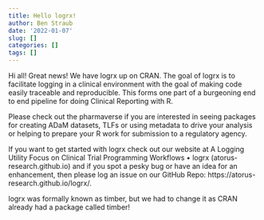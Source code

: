 ```yaml
---
title: Hello logrx!
author: Ben Straub
date: '2022-01-07'
slug: []
categories: []
tags: []
---
```


Hi all!
Great news! We have logrx up on CRAN. The goal of logrx is to facilitate logging in a clinical environment with the goal of making code easily traceable and reproducible. This forms one part of a burgeoning end to end pipeline for doing Clinical Reporting with R. 

Please check out the pharmaverse if you are interested in seeing packages for creating ADaM datasets, TLFs or using metadata to drive your analysis or helping to prepare your R work for submission to a regulatory agency.

If you want to get started with logrx check out our website at A Logging Utility Focus on Clinical Trial Programming Workflows • logrx (atorus-research.github.io) and if you spot a pesky bug or have an idea for an enhancement, then please log an issue on our GitHub Repo: https://atorus-research.github.io/logrx/. 

logrx was formally known as timber, but we had to change it as CRAN already had a package called timber!